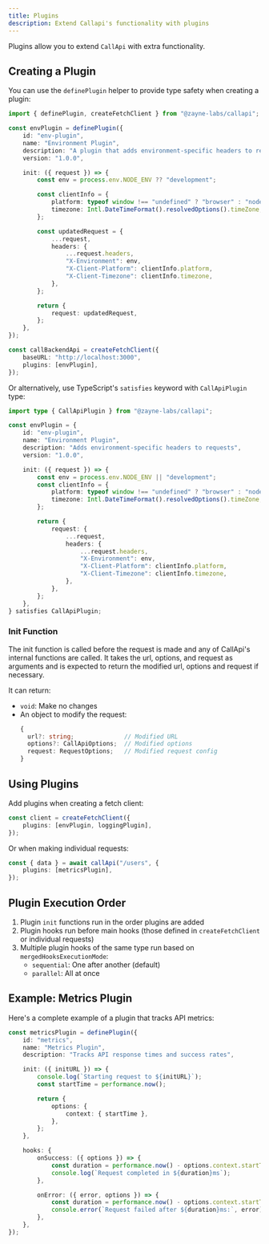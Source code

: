 ```yaml
---
title: Plugins
description: Extend Callapi's functionality with plugins
---
```


Plugins allow you to extend `CallApi` with extra functionality.

## Creating a Plugin

You can use the `definePlugin` helper to provide type safety when creating a plugin:

```ts twoslash title="plugins.ts"
import { definePlugin, createFetchClient } from "@zayne-labs/callapi";

const envPlugin = definePlugin({
	id: "env-plugin",
	name: "Environment Plugin",
	description: "A plugin that adds environment-specific headers to requests",
	version: "1.0.0",

	init: ({ request }) => {
		const env = process.env.NODE_ENV ?? "development";

		const clientInfo = {
			platform: typeof window !== "undefined" ? "browser" : "node",
			timezone: Intl.DateTimeFormat().resolvedOptions().timeZone,
		};

		const updatedRequest = {
			...request,
			headers: {
				...request.headers,
				"X-Environment": env,
				"X-Client-Platform": clientInfo.platform,
				"X-Client-Timezone": clientInfo.timezone,
			},
		};

		return {
			request: updatedRequest,
		};
	},
});

const callBackendApi = createFetchClient({
	baseURL: "http://localhost:3000",
	plugins: [envPlugin],
});
```

Or alternatively, use TypeScript's `satisfies` keyword with `CallApiPlugin` type:

```ts twoslash title="plugins.ts"
import type { CallApiPlugin } from "@zayne-labs/callapi";

const envPlugin = {
	id: "env-plugin",
	name: "Environment Plugin",
	description: "Adds environment-specific headers to requests",
	version: "1.0.0",

	init: ({ request }) => {
		const env = process.env.NODE_ENV || "development";
		const clientInfo = {
			platform: typeof window !== "undefined" ? "browser" : "node",
			timezone: Intl.DateTimeFormat().resolvedOptions().timeZone,
		};

		return {
			request: {
				...request,
				headers: {
					...request.headers,
					"X-Environment": env,
					"X-Client-Platform": clientInfo.platform,
					"X-Client-Timezone": clientInfo.timezone,
				},
			},
		};
	},
} satisfies CallApiPlugin;
```

### Init Function

The init function is called before the request is made and any of CallApi's internal functions are called. It takes the url, options, and request as arguments and is expected to return the modified url, options and request if necessary.

It can return:

- `void`: Make no changes
- An object to modify the request:
   ```ts
   {
     url?: string;              // Modified URL
     options?: CallApiOptions;  // Modified options
     request: RequestOptions;   // Modified request config
   }
   ```

## Using Plugins

Add plugins when creating a fetch client:

```ts
const client = createFetchClient({
	plugins: [envPlugin, loggingPlugin],
});
```

Or when making individual requests:

```ts
const { data } = await callApi("/users", {
	plugins: [metricsPlugin],
});
```

## Plugin Execution Order

1. Plugin `init` functions run in the order plugins are added
2. Plugin hooks run before main hooks (those defined in `createFetchClient` or individual requests)
3. Multiple plugin hooks of the same type run based on `mergedHooksExecutionMode`:
   - `sequential`: One after another (default)
   - `parallel`: All at once

## Example: Metrics Plugin

Here's a complete example of a plugin that tracks API metrics:

```ts
const metricsPlugin = definePlugin({
	id: "metrics",
	name: "Metrics Plugin",
	description: "Tracks API response times and success rates",

	init: ({ initURL }) => {
		console.log(`Starting request to ${initURL}`);
		const startTime = performance.now();

		return {
			options: {
				context: { startTime },
			},
		};
	},

	hooks: {
		onSuccess: ({ options }) => {
			const duration = performance.now() - options.context.startTime;
			console.log(`Request completed in ${duration}ms`);
		},

		onError: ({ error, options }) => {
			const duration = performance.now() - options.context.startTime;
			console.error(`Request failed after ${duration}ms:`, error);
		},
	},
});
```
